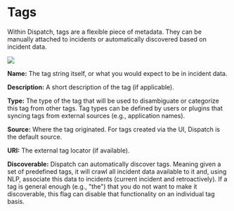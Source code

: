 # Tags

Within Dispatch, tags are a flexible piece of metadata. They can be manually attached to incidents or automatically discovered based on incident data.

![](/img/admin-ui-knowledge-tags.png)

**Name:** The tag string itself, or what you would expect to be in incident data.

**Description:** A short description of the tag (if applicable).

**Type:** The type of the tag that will be used to disambiguate or categorize this tag from other tags. Tag types can be defined by users or plugins that syncing tags from external sources (e.g., application names).

**Source:** Where the tag originated. For tags created via the UI, Dispatch is the default source.

**URI:** The external tag locator (if available).

**Discoverable:** Dispatch can automatically discover tags. Meaning given a set of predefined tags, it will crawl all incident data available to it and, using NLP, associate this data to incidents (current incident and retroactively). If a tag is general enough (e.g., "the") that you do not want to make it discoverable, this flag can disable that functionality on an individual tag basis.
